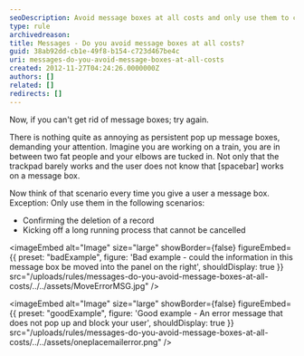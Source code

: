 ```yaml
---
seoDescription: Avoid message boxes at all costs and only use them to confirm record deletion or kick off long running processes that cannot be cancelled.
type: rule
archivedreason:
title: Messages - Do you avoid message boxes at all costs?
guid: 38ab92dd-cb1e-49f8-b154-c723d467be4c
uri: messages-do-you-avoid-message-boxes-at-all-costs
created: 2012-11-27T04:24:26.0000000Z
authors: []
related: []
redirects: []
---
```


Now, if you can't get rid of message boxes; try again.

There is nothing quite as annoying as persistent pop up message boxes, demanding your attention. Imagine you are working on a train, you are in between two fat people and your elbows are tucked in. Not only that the trackpad barely works and the user does not know that [spacebar] works on a message box.

Now think of that scenario every time you give a user a message box.
Exception: Only use them in the following scenarios:

- Confirming the deletion of a record
- Kicking off a long running process that cannot be cancelled

<imageEmbed
  alt="Image"
  size="large"
  showBorder={false}
  figureEmbed={{
    preset: "badExample",
    figure: 'Bad example - could the information in this message box be moved into the panel on the right',
    shouldDisplay: true
  }}
  src="/uploads/rules/messages-do-you-avoid-message-boxes-at-all-costs/../../assets/MoveErrorMSG.jpg"
/>

<imageEmbed
  alt="Image"
  size="large"
  showBorder={false}
  figureEmbed={{
    preset: "goodExample",
    figure: 'Good example - An error message that does not pop up and block your user',
    shouldDisplay: true
  }}
  src="/uploads/rules/messages-do-you-avoid-message-boxes-at-all-costs/../../assets/oneplacemailerror.png"
/>